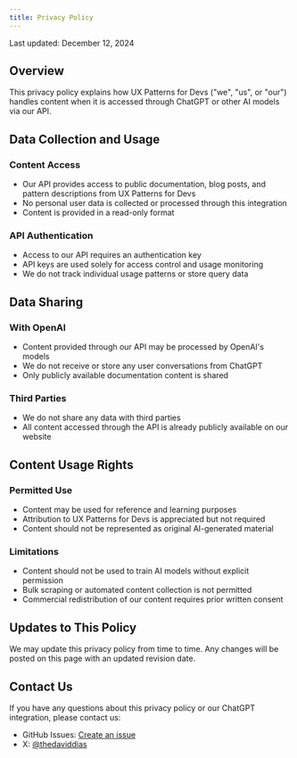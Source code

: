 ```yaml
---
title: Privacy Policy
---
```


Last updated: December 12, 2024

## Overview

This privacy policy explains how UX Patterns for Devs ("we", "us", or "our") handles content when it is accessed through ChatGPT or other AI models via our API.

## Data Collection and Usage

### Content Access

- Our API provides access to public documentation, blog posts, and pattern descriptions from UX Patterns for Devs
- No personal user data is collected or processed through this integration
- Content is provided in a read-only format

### API Authentication

- Access to our API requires an authentication key
- API keys are used solely for access control and usage monitoring
- We do not track individual usage patterns or store query data

## Data Sharing

### With OpenAI

- Content provided through our API may be processed by OpenAI's models
- We do not receive or store any user conversations from ChatGPT
- Only publicly available documentation content is shared

### Third Parties

- We do not share any data with third parties
- All content accessed through the API is already publicly available on our website

## Content Usage Rights

### Permitted Use

- Content may be used for reference and learning purposes
- Attribution to UX Patterns for Devs is appreciated but not required
- Content should not be represented as original AI-generated material

### Limitations

- Content should not be used to train AI models without explicit permission
- Bulk scraping or automated content collection is not permitted
- Commercial redistribution of our content requires prior written consent

## Updates to This Policy

We may update this privacy policy from time to time. Any changes will be posted on this page with an updated revision date.

## Contact Us

If you have any questions about this privacy policy or our ChatGPT integration, please contact us:

- GitHub Issues: [Create an issue](https://github.com/thedaviddias/ux-patterns-for-developers/issues/new)
- X: [@thedaviddias](https://x.com/thedaviddias)

